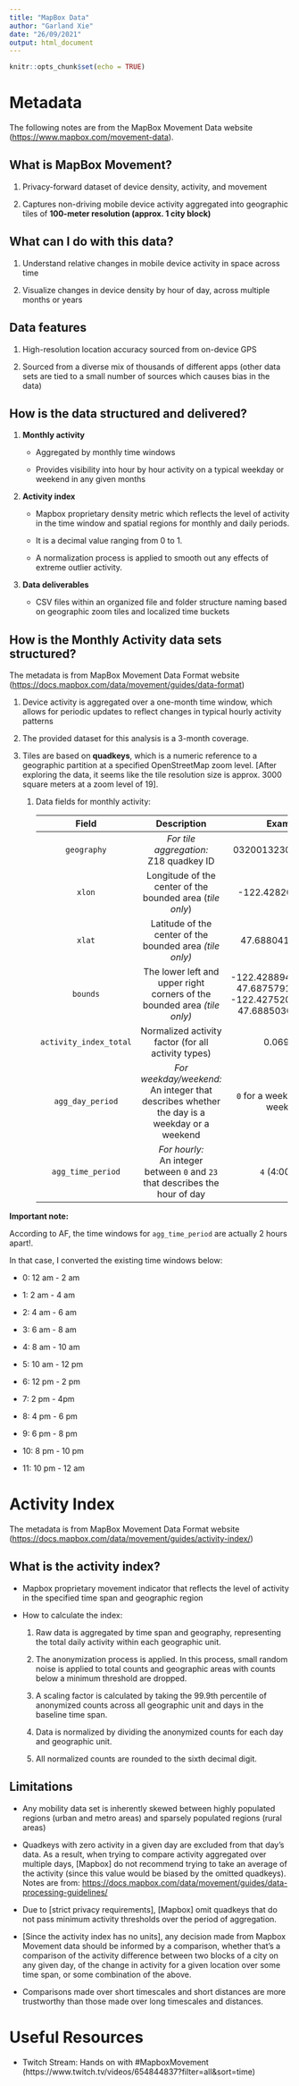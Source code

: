 ```yaml
---
title: "MapBox Data"
author: "Garland Xie"
date: "26/09/2021"
output: html_document
---
```


```r
knitr::opts_chunk$set(echo = TRUE)
```

# Metadata

The following notes are from the MapBox Movement Data website (<https://www.mapbox.com/movement-data>).

## What is MapBox Movement?

1.  Privacy-forward dataset of device density, activity, and movement

2.  Captures non-driving mobile device activity aggregated into geographic tiles of **100-meter resolution (approx. 1 city block)**

## What can I do with this data?

1.  Understand relative changes in mobile device activity in space across time

2.  Visualize changes in device density by hour of day, across multiple months or years

## Data features

1.  High-resolution location accuracy sourced from on-device GPS

2.  Sourced from a diverse mix of thousands of different apps (other data sets are tied to a small number of sources which causes bias in the data)

## How is the data structured and delivered?

1.  **Monthly activity**

    -   Aggregated by monthly time windows

    -   Provides visibility into hour by hour activity on a typical weekday or weekend in any given months

2.  **Activity index**

    -   Mapbox proprietary density metric which reflects the level of activity in the time window and spatial regions for monthly and daily periods.

    -   It is a decimal value ranging from 0 to 1.

    -   A normalization process is applied to smooth out any effects of extreme outlier activity.

3.  **Data deliverables**

    -   CSV files within an organized file and folder structure naming based on geographic zoom tiles and localized time buckets

## How is the Monthly Activity data sets structured?

The metadata is from MapBox Movement Data Format website (<https://docs.mapbox.com/data/movement/guides/data-format>)

1.  Device activity is aggregated over a one-month time window, which allows for periodic updates to reflect changes in typical hourly activity patterns

2.  The provided dataset for this analysis is a 3-month coverage.

3.  Tiles are based on **quadkeys**, which is a numeric reference to a geographic partition at a specified OpenStreetMap zoom level. [After exploring the data, it seems like the tile resolution size is approx. 3000 square meters at a zoom level of 19].

    1.  Data fields for monthly activity:

        +------------------------+--------------------------------------------------------------------------+--------------------------------------------------------------------------------+
        | Field                  | Description                                                              | Example                                                                        |
        +:======================:+:========================================================================:+:==============================================================================:+
        | `geography`            | *For tile aggregation:*\                                                 | 032001323000312110                                                             |
        |                        | Z18 quadkey ID                                                           |                                                                                |
        +------------------------+--------------------------------------------------------------------------+--------------------------------------------------------------------------------+
        | `xlon`                 | Longitude of the center of the bounded area (*tile only*)                | -122.428207397461                                                              |
        +------------------------+--------------------------------------------------------------------------+--------------------------------------------------------------------------------+
        | `xlat`                 | Latitude of the center of the bounded area *(tile only)*                 | 47.6880413955171                                                               |
        +------------------------+--------------------------------------------------------------------------+--------------------------------------------------------------------------------+
        | `bounds`               | The lower left and upper right corners of the bounded area *(tile only)* | -122.42889404296875, 47.68757916850813, -122.42752075195312, 47.68850362252605 |
        +------------------------+--------------------------------------------------------------------------+--------------------------------------------------------------------------------+
        | `activity_index_total` | Normalized activity factor (for all activity types)                      | 0.069267                                                                       |
        +------------------------+--------------------------------------------------------------------------+--------------------------------------------------------------------------------+
        | `agg_day_period`       | *For weekday/weekend:*\                                                  | `0` for a weekday, `1` for a weekend                                           |
        |                        | An integer that describes whether the day is a weekday or a weekend      |                                                                                |
        +------------------------+--------------------------------------------------------------------------+--------------------------------------------------------------------------------+
        | `agg_time_period`      | *For hourly:*\                                                           | `4` (4:00 AM)                                                                  |
        |                        | An integer between `0` and `23` that describes the hour of day           |                                                                                |
        +------------------------+--------------------------------------------------------------------------+--------------------------------------------------------------------------------+

**Important note:**

According to AF, the time windows for `agg_time_period` are actually 2 hours apart!.

In that case, I converted the existing time windows below:

-    0: 12 am - 2 am

-   1: 2 am - 4 am

-   2: 4 am - 6 am

-   3: 6 am - 8 am

-   4: 8 am - 10 am

-   5: 10 am - 12 pm

-   6: 12 pm - 2 pm

-   7: 2 pm - 4pm

-   8: 4 pm - 6 pm

-   9: 6 pm - 8 pm

-   10: 8 pm - 10 pm

-   11: 10 pm - 12 am

# Activity Index

The metadata is from MapBox Movement Data Format website (<https://docs.mapbox.com/data/movement/guides/activity-index/>)

## What is the activity index?

-   Mapbox proprietary movement indicator that reflects the level of activity in the specified time span and geographic region

-   How to calculate the index:

    1.  Raw data is aggregated by time span and geography, representing the total daily activity within each geographic unit.

    2.  The anonymization process is applied. In this process, small random noise is applied to total counts and geographic areas with counts below a minimum threshold are dropped.

    3.  A scaling factor is calculated by taking the 99.9th percentile of anonymized counts across all geographic unit and days in the baseline time span.

    4.  Data is normalized by dividing the anonymized counts for each day and geographic unit.

    5.  All normalized counts are rounded to the sixth decimal digit.

## Limitations

-   Any mobility data set is inherently skewed between highly populated regions (urban and metro areas) and sparsely populated regions (rural areas)

-   Quadkeys with zero activity in a given day are excluded from that day's data. As a result, when trying to compare activity aggregated over multiple days, [Mapbox] do not recommend trying to take an average of the activity (since this value would be biased by the omitted quadkeys). Notes are from: <https://docs.mapbox.com/data/movement/guides/data-processing-guidelines/>

-   Due to [strict privacy requirements], [Mapbox] omit quadkeys that do not pass minimum activity thresholds over the period of aggregation.

-   [Since the activity index has no units], any decision made from Mapbox Movement data should be informed by a comparison, whether that's a comparison of the activity difference between two blocks of a city on any given day, of the change in activity for a given location over some time span, or some combination of the above.

-   Comparisons made over short timescales and short distances are more trustworthy than those made over long timescales and distances.

# Useful Resources

- Twitch Stream: Hands on with #MapboxMovement (https://www.twitch.tv/videos/654844837?filter=all&sort=time)
